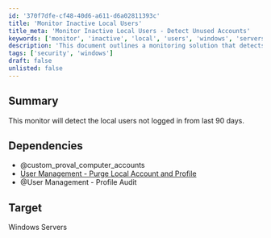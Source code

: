 ```yaml
---
id: '370f7dfe-cf48-40d6-a611-d6a02811393c'
title: 'Monitor Inactive Local Users'
title_meta: 'Monitor Inactive Local Users - Detect Unused Accounts'
keywords: ['monitor', 'inactive', 'local', 'users', 'windows', 'servers']
description: 'This document outlines a monitoring solution that detects local users who have not logged in for the last 90 days on Windows servers. It includes dependencies and targets for effective user management.'
tags: ['security', 'windows']
draft: false
unlisted: false
---
```

## Summary

This monitor will detect the local users not logged in from last 90 days.

## Dependencies

- @custom_proval_computer_accounts
- [User Management - Purge Local Account and Profile](https://proval.itglue.com/DOC-5078775-7819397)
- @User Management - Profile Audit

## Target

Windows Servers












